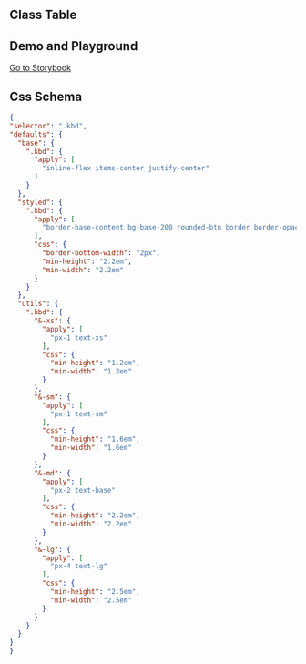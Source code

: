 
## Class Table

<CssTable name="kbd" />

## Demo and Playground

[Go to Storybook](https://story.ui.icebreaker.top/?path=/docs/data-display-kbd--docs)

## Css Schema

```json
{
"selector": ".kbd",
"defaults": {
  "base": {
    ".kbd": {
      "apply": [
        "inline-flex items-center justify-center"
      ]
    }
  },
  "styled": {
    ".kbd": {
      "apply": [
        "border-base-content bg-base-200 rounded-btn border border-opacity-20 px-2"
      ],
      "css": {
        "border-bottom-width": "2px",
        "min-height": "2.2em",
        "min-width": "2.2em"
      }
    }
  },
  "utils": {
    ".kbd": {
      "&-xs": {
        "apply": [
          "px-1 text-xs"
        ],
        "css": {
          "min-height": "1.2em",
          "min-width": "1.2em"
        }
      },
      "&-sm": {
        "apply": [
          "px-1 text-sm"
        ],
        "css": {
          "min-height": "1.6em",
          "min-width": "1.6em"
        }
      },
      "&-md": {
        "apply": [
          "px-2 text-base"
        ],
        "css": {
          "min-height": "2.2em",
          "min-width": "2.2em"
        }
      },
      "&-lg": {
        "apply": [
          "px-4 text-lg"
        ],
        "css": {
          "min-height": "2.5em",
          "min-width": "2.5em"
        }
      }
    }
  }
}
}
```